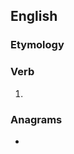 ==English==

===Etymology===
{{suffix|en|carry|eth|nocat=1}}

===Verb===
{{head|en|verb form}}

# {{en-archaic third-person singular of|carry}}

===Anagrams===
* {{anagrams|en|a=acehirrt|Chartier|Reichart}}